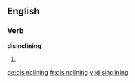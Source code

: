 ==English==

===Verb===
'''disinclining'''

# {{present participle of|[[disincline]]}}

[[de:disinclining]]
[[fr:disinclining]]
[[vi:disinclining]]